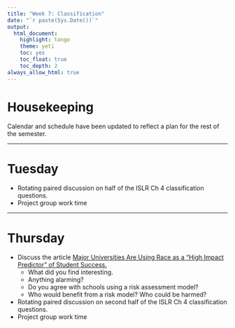 ```yaml
---
title: "Week 7: Classification"
date: "`r paste(Sys.Date())`"
output:   
  html_document: 
    highlight: tango
    theme: yeti
    toc: yes
    toc_float: true
    toc_depth: 2
always_allow_html: true
---
```


# Housekeeping

Calendar and schedule have been updated to reflect a plan for the rest of the semester. 

----


# Tuesday

* Rotating paired discussion on half of the ISLR Ch 4 classification questions. 
* Project group work time

----

# Thursday

* Discuss the article [Major Universities Are Using Race as a “High Impact Predictor” of Student Success.](https://themarkup.org/news/2021/03/02/major-universities-are-using-race-as-a-high-impact-predictor-of-student-success) 
    - What did you find interesting. 
    - Anything alarming? 
    - Do you agree with schools using a risk assessment model? 
    - Who would benefit from a risk model? Who could be harmed? 
* Rotating paired discussion on second half of the ISLR Ch 4 classification questions. 
* Project group work time


